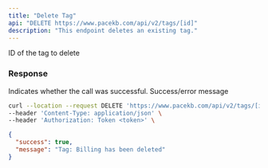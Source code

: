 ```yaml
---
title: "Delete Tag"
api: "DELETE https://www.pacekb.com/api/v2/tags/[id]"
description: "This endpoint deletes an existing tag."
---
```


<ParamField path="id" type="string">
    ID of the tag to delete
</ParamField>

### Response

<ResponseField name="success" type="boolean">
  Indicates whether the call was successful.
</ResponseField>

<ResponseField name="message" type="string">
  Success/error message
</ResponseField>

<RequestExample>

```bash Example Request
curl --location --request DELETE 'https://www.pacekb.com/api/v2/tags/[id]' \
--header 'Content-Type: application/json' \
--header 'Authorization: Token <token>' \
```

</RequestExample>

<ResponseExample>

```json Response
{
  "success": true,
  "message": "Tag: Billing has been deleted"
}
```

</ResponseExample>
